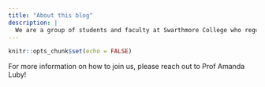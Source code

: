 ```yaml
---
title: "About this blog"
description: |
  We are a group of students and faculty at Swarthmore College who regularly work on #TidyTuesday data visualizations
---
```


```r
knitr::opts_chunk$set(echo = FALSE)
```

For more information on how to join us, please reach out to Prof Amanda Luby! 